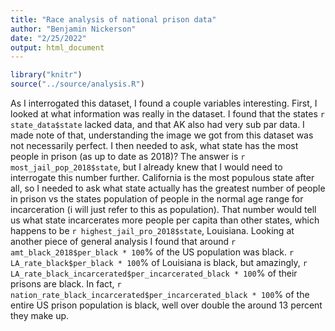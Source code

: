 ```yaml
---
title: "Race analysis of national prison data"
author: "Benjamin Nickerson"
date: "2/25/2022"
output: html_document
---
```


```r
library("knitr")
source("../source/analysis.R")
```


As I interrogated this dataset, I found a couple variables interesting. First, I looked at what information was really in the dataset. I found that the states `r state_data$state` lacked data, and that AK also had very sub par data. I made note of that, understanding the image we got from this dataset was not necessarily perfect. I then needed to ask, what state has the most people in prison (as up to date as 2018)? The answer is `r most_jail_pop_2018$state`, but I already knew that I would need to interrogate this number further. California is the most populous state after all, so I needed to ask what state actually has the greatest number of people in prison vs the states population of people in the normal age range for incarceration (i will just refer to this as population). That number would tell us what state incarcerates more people per capita than other states, which happens to be `r highest_jail_pro_2018$state`, Louisiana. Looking at another piece of general analysis I found that around `r amt_black_2018$per_black * 100`% of the US population was black. `r LA_rate_black$per_black * 100`% of Louisiana is black, but amazingly, `r LA_rate_black_incarcerated$per_incarcerated_black * 100`% of their prisons are black. In fact, `r nation_rate_black_incarcerated$per_incarcerated_black * 100`% of the entire US prison population is black, well over double the around 13 percent they make up.